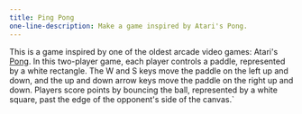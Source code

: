 ---
title: Ping Pong
one-line-description: Make a game inspired by Atari's Pong.
---

This is a game inspired by one of the oldest arcade video
games: Atari's
<a href="https://en.wikipedia.org/wiki/Pong" target="_blank">Pong</a>.
In this two-player game, each player controls a paddle, represented by a
white rectangle. The W and S keys move the paddle on the left up and down,
and the up and down arrow keys move the paddle on the right up and down.
Players score points by bouncing the ball, represented by a white square,
past the edge of the opponent's side of the canvas.`
